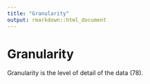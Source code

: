 ```yaml
---
title: "Granularity"
output: rmarkdown::html_document
---
```


# Granularity

Granularity is the level of detail of the  data (78).
